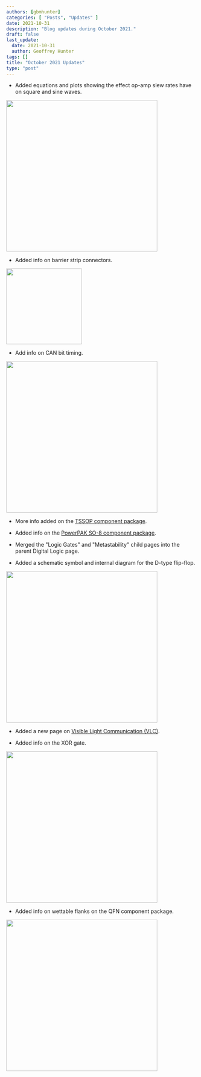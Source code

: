 ```yaml
---
authors: [gbmhunter]
categories: [ "Posts", "Updates" ]
date: 2021-10-31
description: "Blog updates during October 2021."
draft: false
last_update:
  date: 2021-10-31
  author: Geoffrey Hunter
tags: []
title: "October 2021 Updates"
type: "post"
---
```



* Added equations and plots showing the effect op-amp slew rates have on square and sine waves.

<Image src={op_amp_slew_rate_screenshot} width="400px"></Image>

* Added info on barrier strip connectors.

<Image src={molex_0387700104_barrier_strip_photo} width="200px"></Image>

* Add info on CAN bit timing.

<Image src={can_bit_timing_screenshot} width="400px"></Image>

* More info added on the [TSSOP component package](/pcb-design/component-packages/tssop-component-package/).

* Added info on the [PowerPAK SO-8 component package](/pcb-design/component-packages/powerpak-so8-component-package/).

* Merged the "Logic Gates" and "Metastability" child pages into the parent Digital Logic page.

* Added a schematic symbol and internal diagram for the D-type flip-flop.

<Image src={d_flipflop_screenshot} width="400px"></Image>

* Added a new page on [Visible Light Communication (VLC)](/electronics/communication-protocols/visable-light-communication-vlc/).

* Added info on the XOR gate.

<Image src={xor_gate_screenshot} width="400px"></Image>

* Added info on wettable flanks on the QFN component package.

<Image src={qfn_wettable_flanks_screenshot} width="400px"></Image>

